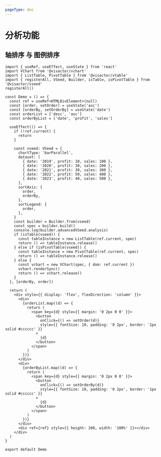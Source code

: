 ```yaml
---
pageType: doc
---
```


# 分析功能

## 轴排序 与 图例排序

```tsx direction=vertical
import { useRef, useEffect, useState } from 'react'
import VChart from '@visactor/vchart'
import { ListTable, PivotTable } from '@visactor/vtable'
import { registerAll, VSeed, Builder, isTable, isPivotTable } from '@visactor/vseed'
registerAll()

const Demo = () => {
  const ref = useRef<HTMLDivElement>(null)
  const [order, setOrder] = useState('asc')
  const [orderBy, setOrderBy] = useState('date')
  const orderList = ['desc', 'asc']
  const orderByList = ['date', 'profit', 'sales']

  useEffect(() => {
    if (!ref.current) {
      return
    }

    const vseed: VSeed = {
      chartType: 'barParallel',
      dataset: [
        { date: '2019', profit: 10, sales: 100 },
        { date: '2020', profit: 30, sales: 200 },
        { date: '2021', profit: 30, sales: 300 },
        { date: '2022', profit: 50, sales: 400 },
        { date: '2023', profit: 40, sales: 500 },
      ],
      sortAxis: {
        order,
        orderBy,
      },
      sortLegend: {
        order,
      },
    }
    const builder = Builder.from(vseed)
    const spec = builder.build()
    console.log(builder.advancedVSeed.analysis)
    if (isTable(vseed)) {
      const tableInstance = new ListTable(ref.current, spec)
      return () => tableInstance.release()
    } else if (isPivotTable(vseed)) {
      const tableInstance = new PivotTable(ref.current, spec)
      return () => tableInstance.release()
    } else {
      const vchart = new VChart(spec, { dom: ref.current })
      vchart.renderSync()
      return () => vchart.release()
    }
  }, [orderBy, order])

  return (
    <div style={{ display: 'flex', flexDirection: 'column' }}>
      <div>
        {orderList.map((d) => {
          return (
            <span key={d} style={{ margin: '0 2px 0 0' }}>
              <button
                onClick={() => setOrder(d)}
                style={{ fontSize: 10, padding: '0 2px', border: '1px solid #cccccc' }}
              >
                {d}
              </button>
            </span>
          )
        })}
      </div>
      <div>
        {orderByList.map((d) => {
          return (
            <span key={d} style={{ margin: '0 2px 0 0' }}>
              <button
                onClick={() => setOrderBy(d)}
                style={{ fontSize: 10, padding: '0 2px', border: '1px solid #cccccc' }}
              >
                {d}
              </button>
            </span>
          )
        })}
      </div>
      <div ref={ref} style={{ height: 260, width: '100%' }}></div>
    </div>
  )
}

export default Demo
```